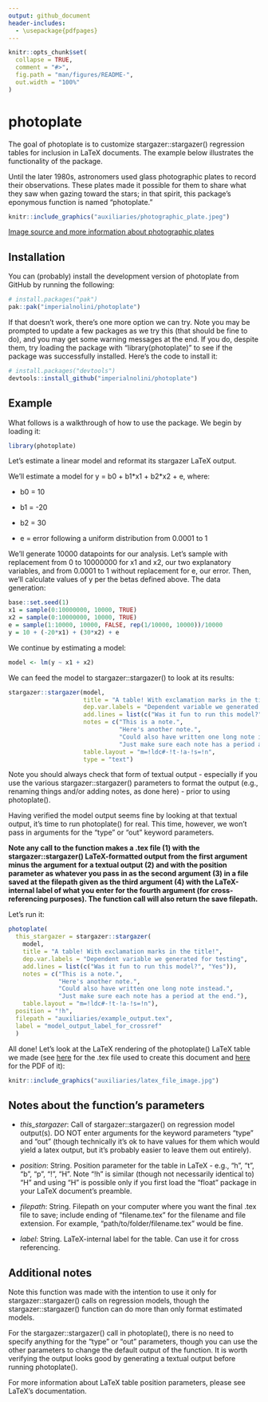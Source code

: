 ```yaml
---
output: github_document
header-includes:
  - \usepackage{pdfpages}
---
```


<!-- README.md is generated from README.Rmd. Please edit that file -->

```r
knitr::opts_chunk$set(
  collapse = TRUE,
  comment = "#>",
  fig.path = "man/figures/README-",
  out.width = "100%"
)
```

# photoplate

<!-- badges: start -->
<!-- badges: end -->

The goal of photoplate is to customize stargazer::stargazer() regression tables for inclusion in LaTeX documents. The example below illustrates the functionality of the package.

Until the later 1980s, astronomers used glass photographic plates to record their observations. These plates made it possible for them to share what they saw when gazing toward the stars; in that spirit, this package's eponymous function is named "photoplate."

```r
knitr::include_graphics("auxiliaries/photographic_plate.jpeg")
```
[Image source and more information about photographic plates](https://www.smithsonianmag.com/science-nature/obsolete-art-mapping-skies-glass-plates-can-still-teach-us-180971890/)


## Installation

You can (probably) install the development version of photoplate from GitHub by running the following:

```r
# install.packages("pak")
pak::pak("imperialnolini/photoplate")
```

If that doesn't work, there's one more option we can try. Note you may be prompted to update a few packages as we try this (that should be fine to do), and you may get some warning messages at the end. If you do, despite them, try loading the package with "library(photoplate)" to see if the package was successfully installed. Here's the code to install it:

```r
# install.packages("devtools")
devtools::install_github("imperialnolini/photoplate")
```


## Example

What follows is a walkthrough of how to use the package. We begin by loading it:

```r
library(photoplate)
```


Let's estimate a linear model and reformat its stargazer LaTeX output.

We'll estimate a model for y = b0 + b1\*x1 + b2\*x2 + e, where:

  * b0 = 10
  
  * b1 = -20
  
  * b2 = 30
  
  * e = error following a uniform distribution from 0.0001 to 1
  
 
We'll generate 10000 datapoints for our analysis. Let's sample with replacement from 0 to 10000000 for x1 and x2, our two explanatory variables, and from 0.0001 to 1 without replacement for e, our error. Then, we'll calculate values of y per the betas defined above. The data generation:
```r
base::set.seed(1)
x1 = sample(0:10000000, 10000, TRUE)
x2 = sample(0:10000000, 10000, TRUE)
e = sample(1:10000, 10000, FALSE, rep(1/10000, 10000))/10000
y = 10 + (-20*x1) + (30*x2) + e
```

We continue by estimating a model:
```r
model <- lm(y ~ x1 + x2)
```

We can feed the model to stargazer::stargazer() to look at its results:
```r
stargazer::stargazer(model,
                     title = "A table! With exclamation marks in the title!",
                     dep.var.labels = "Dependent variable we generated for testing",
                     add.lines = list(c("Was it fun to run this model?", "Yes")),
                     notes = c("This is a note.",
                               "Here's another note.",
                               "Could also have written one long note instead.",
                               "Just make sure each note has a period at the end."),
                     table.layout = "m=!ldc#-!t-!a-!s=!n",
                     type = "text")
```

Note you should always check that form of textual output - especially if you use the various stargazer::stargazer() parameters to format the output (e.g., renaming things and/or adding notes, as done here) - prior to using photoplate().

Having verified the model output seems fine by looking at that textual output, it's time to run photoplate() for real. This time, however, we won't pass in arguments for the "type" or "out" keyword parameters.

**Note any call to the function makes a .tex file (1) with the stargazer::stargazer() LaTeX-formatted output from the first argument minus the argument for a textual output (2) and with the position parameter as whatever you pass in as the second argument (3) in a file saved at the filepath given as the third argument (4) with the LaTeX-internal label of what you enter for the fourth argument (for cross-referencing purposes). The function call will also return the save filepath.**

Let's run it:
```r
photoplate(
  this_stargazer = stargazer::stargazer(
    model,
    title = "A table! With exclamation marks in the title!",
    dep.var.labels = "Dependent variable we generated for testing",
    add.lines = list(c("Was it fun to run this model?", "Yes")),
    notes = c("This is a note.",
              "Here's another note.",
              "Could also have written one long note instead.",
              "Just make sure each note has a period at the end."),
    table.layout = "m=!ldc#-!t-!a-!s=!n"),
  position = "!h",
  filepath = "auxiliaries/example_output.tex",
  label = "model_output_label_for_crossref"
  )
```

All done! Let's look at the LaTeX rendering of the photoplate() LaTeX table we made (see [here](auxiliaries/latex_file.tex) for the .tex file used to create this document and [here](auxiliaries/latex_file.pdf) for the PDF of it):

```r
knitr::include_graphics("auxiliaries/latex_file_image.jpg")
```



## Notes about the function's parameters

* *this_stargazer*: Call of stargazer::stargazer() on regression model output(s). DO NOT enter arguments for the keyword parameters "type" and "out" (though technically it's ok to have values for them which would yield a latex output, but it's probably easier to leave them out entirely).

* *position*: String. Position parameter for the table in LaTeX - e.g., "h", "t", "b", "p", "!", "H". Note "!h" is similar (though not necessarily identical to) "H" and using "H" is possible only if you first load the "float" package in your LaTeX document's preamble.

* *filepath*: String. Filepath on your computer where you want the final .tex file to save; include ending of "filename.tex" for the filename and file extension. For example, "path/to/folder/filename.tex" would be fine.

* *label*: String. LaTeX-internal label for the table. Can use it for cross referencing.

## Additional notes

Note this function was made with the intention to use it only for stargazer::stargazer() calls on regression models, though the stargazer::stargazer() function can do more than only format estimated models.

For the stargazer::stargazer() call in photoplate(), there is no need to specify anything for the "type" or "out" parameters, though you can use the other parameters to change the default output of the function. It is worth verifying the output looks good by generating a textual output before running photoplate().

For more information about LaTeX table position parameters, please see LaTeX's documentation.
